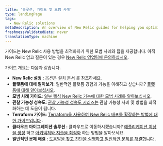 ```yaml
---
title: '솔루션, 가이드 및 모범 사례'
type: landingPage
tags:
  - New Relic solutions
metaDescription: An overview of New Relic guides for helping you optimize your monitoring and observability practices.
freshnessValidatedDate: never
translationType: machine
---
```


가이드는 New Relic 사용 방법을 최적화하기 위한 모범 사례와 팁을 제공합니다. 아직 New Relic 없고 질문이 있는 경우 [New Relic 영업팀에 문의하십시오](https://newrelic.com/contact-sales).

가이드 개요는 다음과 같습니다.

* **New Relic 설정** : 옵션은 [설치 문서](/docs/new-relic-solutions/new-relic-one/install-configure/install-new-relic) 를 참조하세요.
* **플랫폼에 대해 알아보기**: 일반적인 플랫폼 경험과 기능을 이해하고 싶습니까? [플랫폼에 대해 알아보십시오](/docs/new-relic-solutions/new-relic-one/introduction-new-relic-one).
* **모범 사례 가이드**: [일부 핵심 New Relic 기능에 대한 모범 사례를 알아보십시오](/docs/new-relic-solutions/best-practices-guides/full-stack-observability/overview-best-practices).
* **관찰 가능성 성숙도**: [관찰 가능성 성숙도 시리즈는](/docs/new-relic-solutions/observability-maturity/introduction) 관찰 가능성 사례 및 방법을 최적화하는 데 도움이 됩니다.
* **Terraform 가이드**: [Terraform을 사용하여 New Relic 배포를 확장하는 방법에 대한 가이드입니다](/docs/more-integrations/terraform/terraform-intro) .
* **클라우드 마이그레이션 솔루션** : 클라우드로 이동하시겠습니까? [애플리케이션 이상을 생성](/docs/new-relic-solutions/new-relic-solutions/create-application-baselines) 하고 [아키텍처와 지출을 최적화](/docs/new-relic-solutions/new-relic-solutions/optimize-cloud-architecture-spend-continuously-improve-your-modern-cloud-environment) 하는 방법을 알아보세요.
* **일반적인 문제 해결** : [도움말을 찾고 진단을 실행하고 일반적인 문제를 해결합니다](/docs/new-relic-solutions/solve-common-issues/find-help-use-support-portal) .